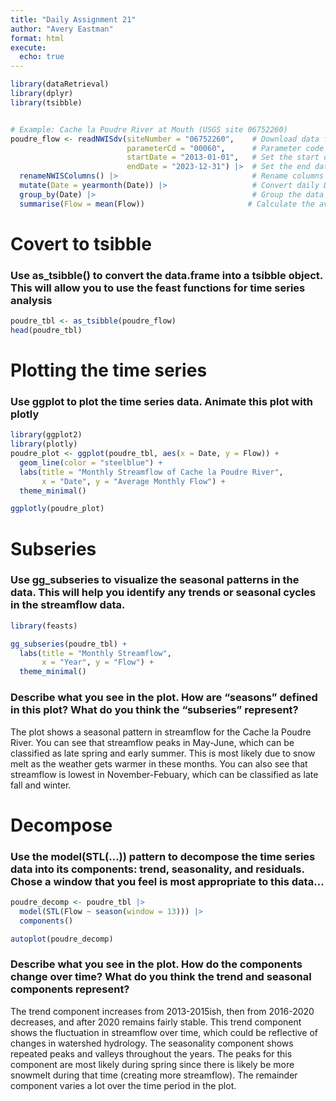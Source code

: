 ```yaml
---
title: "Daily Assignment 21"
author: "Avery Eastman"
format: html
execute: 
  echo: true
---
```


```r
library(dataRetrieval)
library(dplyr)
library(tsibble)


# Example: Cache la Poudre River at Mouth (USGS site 06752260)
poudre_flow <- readNWISdv(siteNumber = "06752260",    # Download data from USGS for site 06752260
                          parameterCd = "00060",      # Parameter code 00060 = discharge in cfs)
                          startDate = "2013-01-01",   # Set the start date
                          endDate = "2023-12-31") |>  # Set the end date
  renameNWISColumns() |>                              # Rename columns to standard names (e.g., "Flow", "Date")
  mutate(Date = yearmonth(Date)) |>                   # Convert daily Date values into a year-month format (e.g., "2023 Jan")
  group_by(Date) |>                                   # Group the data by the new monthly Date
  summarise(Flow = mean(Flow))                       # Calculate the average daily flow for each month
```

# Covert to tsibble

### Use as_tsibble() to convert the data.frame into a tsibble object. This will allow you to use the feast functions for time series analysis
```r
poudre_tbl <- as_tsibble(poudre_flow)
head(poudre_tbl)
```

# Plotting the time series

### Use ggplot to plot the time series data. Animate this plot with plotly
```r
library(ggplot2)
library(plotly)
poudre_plot <- ggplot(poudre_tbl, aes(x = Date, y = Flow)) +
  geom_line(color = "steelblue") +
  labs(title = "Monthly Streamflow of Cache la Poudre River",
       x = "Date", y = "Average Monthly Flow") +
  theme_minimal()

ggplotly(poudre_plot)
```

# Subseries

### Use gg_subseries to visualize the seasonal patterns in the data. This will help you identify any trends or seasonal cycles in the streamflow data.
```r
library(feasts)

gg_subseries(poudre_tbl) +
  labs(title = "Monthly Streamflow",
       x = "Year", y = "Flow") +
  theme_minimal()
```

### Describe what you see in the plot. How are “seasons” defined in this plot? What do you think the “subseries” represent?
The plot shows a seasonal pattern in streamflow for the Cache la Poudre River. You can see that streamflow peaks in May-June, which can be classified as late spring and early summer. This is most likely due to snow melt as the weather gets warmer in these months. You can also see that streamflow is lowest in November-Febuary, which can be classified as late fall and winter. 

# Decompose

### Use the model(STL(...)) pattern to decompose the time series data into its components: trend, seasonality, and residuals. Chose a window that you feel is most appropriate to this data…
```r
poudre_decomp <- poudre_tbl |>
  model(STL(Flow ~ season(window = 13))) |>
  components()

autoplot(poudre_decomp)
```

### Describe what you see in the plot. How do the components change over time? What do you think the trend and seasonal components represent?
The trend component increases from 2013-2015ish, then from 2016-2020 decreases, and after 2020 remains fairly stable. This trend component shows the fluctuation in streamflow over time, which could be reflective of changes in watershed hydrology. The seasonality component shows repeated peaks and valleys throughout the years. The peaks for this component are most likely during spring since there is likely be more snowmelt during that time (creating more streamflow). The remainder component varies a lot over the time period in the plot. 
